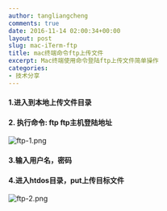 ```yaml
---
author: tangliangcheng
comments: true
date: 2016-11-14 02:00:34+00:00
layout: post
slug: mac-iTerm-ftp
title: mac终端命令ftp上传文件
excerpt: Mac终端使用命令登陆ftp上传文件简单操作
categories:
- 技术分享
---
```


#### 1.进入到本地上传文件目录

#### 2. 执行命令: ftp ftp主机登陆地址

![ftp-1.png](./ftp1.png)

#### 3.输入用户名，密码

#### 4.进入htdos目录，put上传目标文件

![ftp-2.png](./ftp2.png)